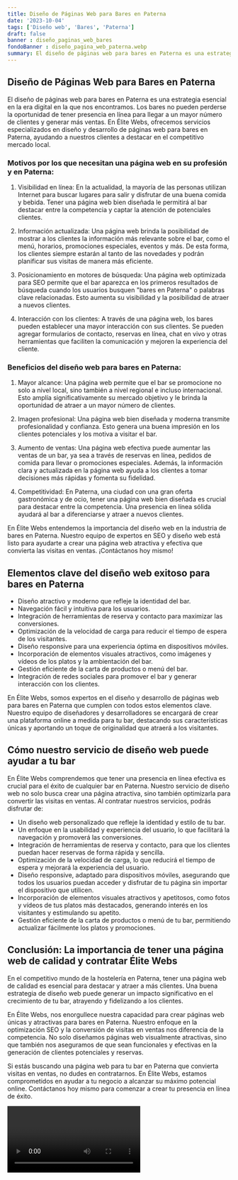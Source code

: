 ```yaml
---
title: Diseño de Páginas Web para Bares en Paterna
date: '2023-10-04'
tags: ['Diseño web', 'Bares', 'Paterna']
draft: false
banner : diseño_paginas_web_bares
fondoBanner : diseño_pagina_web_paterna.webp
summary: El diseño de páginas web para bares en Paterna es una estrategia esencial en la era digital en la que nos encontramos. Los bares no pueden perderse la oportunidad de tener presencia en línea para llegar a un mayor número de clientes y generar más ventas. En Élite Webs, ofrecemos servicios especializados en diseño y desarrollo de páginas web para bares en Paterna, ayudando a nuestros clientes a destacar en el competitivo mercado local.
---
```


## Diseño de Páginas Web para Bares en Paterna

El diseño de páginas web para bares en Paterna es una estrategia esencial en la era digital en la que nos encontramos. Los bares no pueden perderse la oportunidad de tener presencia en línea para llegar a un mayor número de clientes y generar más ventas. En Élite Webs, ofrecemos servicios especializados en diseño y desarrollo de páginas web para bares en Paterna, ayudando a nuestros clientes a destacar en el competitivo mercado local.

### Motivos por los que necesitan una página web en su profesión y en Paterna:

1. Visibilidad en línea: En la actualidad, la mayoría de las personas utilizan Internet para buscar lugares para salir y disfrutar de una buena comida y bebida. Tener una página web bien diseñada le permitirá al bar destacar entre la competencia y captar la atención de potenciales clientes.

2. Información actualizada: Una página web brinda la posibilidad de mostrar a los clientes la información más relevante sobre el bar, como el menú, horarios, promociones especiales, eventos y más. De esta forma, los clientes siempre estarán al tanto de las novedades y podrán planificar sus visitas de manera más eficiente.

3. Posicionamiento en motores de búsqueda: Una página web optimizada para SEO permite que el bar aparezca en los primeros resultados de búsqueda cuando los usuarios busquen "bares en Paterna" o palabras clave relacionadas. Esto aumenta su visibilidad y la posibilidad de atraer a nuevos clientes.

4. Interacción con los clientes: A través de una página web, los bares pueden establecer una mayor interacción con sus clientes. Se pueden agregar formularios de contacto, reservas en línea, chat en vivo y otras herramientas que faciliten la comunicación y mejoren la experiencia del cliente.

### Beneficios del diseño web para bares en Paterna:

1. Mayor alcance: Una página web permite que el bar se promocione no solo a nivel local, sino también a nivel regional e incluso internacional. Esto amplía significativamente su mercado objetivo y le brinda la oportunidad de atraer a un mayor número de clientes.

2. Imagen profesional: Una página web bien diseñada y moderna transmite profesionalidad y confianza. Esto genera una buena impresión en los clientes potenciales y los motiva a visitar el bar.

3. Aumento de ventas: Una página web efectiva puede aumentar las ventas de un bar, ya sea a través de reservas en línea, pedidos de comida para llevar o promociones especiales. Además, la información clara y actualizada en la página web ayuda a los clientes a tomar decisiones más rápidas y fomenta su fidelidad.

4. Competitividad: En Paterna, una ciudad con una gran oferta gastronómica y de ocio, tener una página web bien diseñada es crucial para destacar entre la competencia. Una presencia en línea sólida ayudará al bar a diferenciarse y atraer a nuevos clientes.

En Élite Webs entendemos la importancia del diseño web en la industria de bares en Paterna. Nuestro equipo de expertos en SEO y diseño web está listo para ayudarte a crear una página web atractiva y efectiva que convierta las visitas en ventas. ¡Contáctanos hoy mismo!

<GifSeo />

<Cta />

## Elementos clave del diseño web exitoso para bares en Paterna

- Diseño atractivo y moderno que refleje la identidad del bar.
- Navegación fácil y intuitiva para los usuarios.
- Integración de herramientas de reserva y contacto para maximizar las conversiones.
- Optimización de la velocidad de carga para reducir el tiempo de espera de los visitantes.
- Diseño responsive para una experiencia óptima en dispositivos móviles.
- Incorporación de elementos visuales atractivos, como imágenes y vídeos de los platos y la ambientación del bar.
- Gestión eficiente de la carta de productos o menú del bar.
- Integración de redes sociales para promover el bar y generar interacción con los clientes.

En Élite Webs, somos expertos en el diseño y desarrollo de páginas web para bares en Paterna que cumplen con todos estos elementos clave. Nuestro equipo de diseñadores y desarrolladores se encargará de crear una plataforma online a medida para tu bar, destacando sus características únicas y aportando un toque de originalidad que atraerá a los visitantes.

## Cómo nuestro servicio de diseño web puede ayudar a tu bar

En Élite Webs comprendemos que tener una presencia en línea efectiva es crucial para el éxito de cualquier bar en Paterna. Nuestro servicio de diseño web no solo busca crear una página atractiva, sino también optimizarla para convertir las visitas en ventas. Al contratar nuestros servicios, podrás disfrutar de:

- Un diseño web personalizado que refleje la identidad y estilo de tu bar.
- Un enfoque en la usabilidad y experiencia del usuario, lo que facilitará la navegación y promoverá las conversiones.
- Integración de herramientas de reserva y contacto, para que los clientes puedan hacer reservas de forma rápida y sencilla.
- Optimización de la velocidad de carga, lo que reducirá el tiempo de espera y mejorará la experiencia del usuario.
- Diseño responsive, adaptado para dispositivos móviles, asegurando que todos los usuarios puedan acceder y disfrutar de tu página sin importar el dispositivo que utilicen.
- Incorporación de elementos visuales atractivos y apetitosos, como fotos y vídeos de tus platos más destacados, generando interés en los visitantes y estimulando su apetito.
- Gestión eficiente de la carta de productos o menú de tu bar, permitiendo actualizar fácilmente los platos y promociones.

## Conclusión: La importancia de tener una página web de calidad y contratar Élite Webs

En el competitivo mundo de la hostelería en Paterna, tener una página web de calidad es esencial para destacar y atraer a más clientes. Una buena estrategia de diseño web puede generar un impacto significativo en el crecimiento de tu bar, atrayendo y fidelizando a los clientes.

En Élite Webs, nos enorgullece nuestra capacidad para crear páginas web únicas y atractivas para bares en Paterna. Nuestro enfoque en la optimización SEO y la conversión de visitas en ventas nos diferencia de la competencia. No solo diseñamos páginas web visualmente atractivas, sino que también nos aseguramos de que sean funcionales y efectivas en la generación de clientes potenciales y reservas.

Si estás buscando una página web para tu bar en Paterna que convierta visitas en ventas, no dudes en contratarnos. En Élite Webs, estamos comprometidos en ayudar a tu negocio a alcanzar su máximo potencial online. Contáctanos hoy mismo para comenzar a crear tu presencia en línea de éxito.

<Video />

<CtaBot job='Bares' city='Paterna'/>

<Gmaps query='Paterna+españa+maps' />